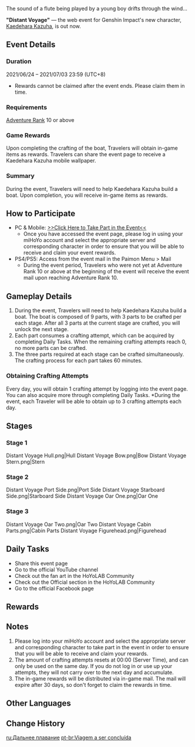 {{EventTabs}}
{{Event
|name              = Distant Voyage
|image             = Distant Voyage.png
|type              = Web
|time_known        = yes
|time_start        = 2021-06-24 13:00:00
|time_start_offset = GMT+8
|time_end          = 2021-07-03 23:59:00
|time_end_offset   = GMT+8
|link              = https://genshin.hoyoverse.com/en/news/detail/13615
|link2             = https://webstatic-sea.mihoyo.com/ys/event/e20210624-boat/index.html?utm_source=official
|link2name         = Event Page
|character         = Kaedehara Kazuha
}}
The sound of a flute being played by a young boy drifts through the wind...

'''"Distant Voyage"''' &mdash; the web event for Genshin Impact's new character, [[Kaedehara Kazuha]], is out now.

==Event Details==
===Duration===
2021/06/24 – 2021/07/03 23:59 (UTC+8)
*Rewards cannot be claimed after the event ends. Please claim them in time.

===Requirements===
[[Adventure Rank]] 10 or above

===Game Rewards===
Upon completing the crafting of the boat, Travelers will obtain in-game items as rewards. Travelers can share the event page to receive a Kaedehara Kazuha mobile wallpaper.

===Summary===
During the event, Travelers will need to help Kaedehara Kazuha build a boat. Upon completion, you will receive in-game items as rewards.

==How to Participate==
*PC & Mobile: [https://webstatic-sea.mihoyo.com/ys/event/e20210624-boat/index.html?utm_source=officialweb&utm_medium=news >>Click Here to Take Part in the Event<<]
**Once you have accessed the event page, please log in using your miHoYo account and select the appropriate server and corresponding character in order to ensure that you will be able to receive and claim your event rewards.
*PS4/PS5: Access from the event mail in the Paimon Menu > Mail
**During the event period, Travelers who were not yet at Adventure Rank 10 or above at the beginning of the event will receive the event mail upon reaching Adventure Rank 10.

==Gameplay Details==
# During the event, Travelers will need to help Kaedehara Kazuha build a boat. The boat is composed of 9 parts, with 3 parts to be crafted per each stage. After all 3 parts at the current stage are crafted, you will unlock the next stage.
# Each part consumes a crafting attempt, which can be acquired by completing Daily Tasks. When the remaining crafting attempts reach 0, no more parts can be crafted.
# The three parts required at each stage can be crafted simultaneously. The crafting process for each part takes 60 minutes.

===Obtaining Crafting Attempts===
Every day, you will obtain 1 crafting attempt by logging into the event page. You can also acquire more through completing Daily Tasks. *During the event, each Traveler will be able to obtain up to 3 crafting attempts each day.

==Stages==
===Stage 1===
<gallery hideaddbutton="true" captionalign="center">
Distant Voyage Hull.png|Hull
Distant Voyage Bow.png|Bow
Distant Voyage Stern.png|Stern
</gallery>

===Stage 2===
<gallery hideaddbutton="true" captionalign="center">
Distant Voyage Port Side.png|Port Side
Distant Voyage Starboard Side.png|Starboard Side
Distant Voyage Oar One.png|Oar One
</gallery>

===Stage 3===
<gallery hideaddbutton="true" captionalign="center">
Distant Voyage Oar Two.png|Oar Two
Distant Voyage Cabin Parts.png|Cabin Parts
Distant Voyage Figurehead.png|Figurehead
</gallery>
==Daily Tasks==
* Share this event page
* Go to the official YouTube channel
* Check out the fan art in the HoYoLAB Community
* Check out the Official section in the HoYoLAB Community
* Go to the official Facebook page

==Rewards==
{{Card|Primogem|40}}{{Card|Vayuda Turquoise Fragment|3}}{{Card|Mora|20,000}}

==Notes==
# Please log into your miHoYo account and select the appropriate server and corresponding character to take part in the event in order to ensure that you will be able to receive and claim your rewards.
# The amount of crafting attempts resets at 00:00 (Server Time), and can only be used on the same day. If you do not log in or use up your attempts, they will not carry over to the next day and accumulate.
# The in-game rewards will be distributed via in-game mail. The mail will expire after 30 days, so don't forget to claim the rewards in time.

==Other Languages==
{{Other Languages|default_hidden = 1
|en      = Distant Voyage
|zhs     = 将启的远行
|zhs_rm  = Jiāngqǐ de Yuǎnxíng
|zht     = 將啟的遠行
|zht_rm  = Jiāngqǐ de Yuǎnxíng
|ja      = 長い旅路
|ja_rm   = Nagai Tabiji{{Assumed}}
|ko      = 머지않아 시작될 먼 길
|ko_rm   = Meojiana Sijakdoel Meon Gil
|es      = Larga travesía
|fr      = Long voyage
|ru      = Дальнее плавание
|th      = การเดินทางที่แสนยาวไกล
|th_rm   = Kan Doenthang Thi Saen Yao Klai
|vi      = Hành Trình Đi Xa
|de      = Beschwerliche Reise
|id      = Perjalanan Ribuan Mil
|pt      = Viagem a ser concluída
}}

==Change History==
{{Change History|1.6}}

[[ru:Дальнее плавание]]
[[pt-br:Viagem a ser concluída]]
